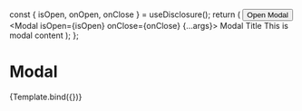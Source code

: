 


<Meta title="Components/Data display/Modal" component={Modal} />

  const { isOpen, onOpen, onClose } = useDisclosure();
  return (
    <Box>
      <Button onClick={onOpen}>Open Modal</Button>
      <Modal isOpen={isOpen} onClose={onClose} {...args}>
        <ModalOverlay />
        <ModalContent>
          <ModalHeader>Modal Title</ModalHeader>
          <ModalCloseButton />
          <Divider />
          <ModalBody>
            <Box p="4">This is modal content</Box>
          </ModalBody>
        </ModalContent>
      </Modal>
    </Box>
  );
};

# Modal

<Canvas>
  <Story
    name="Modal"
    args={{ isCentered: true, size: 'lg', motionPreset: 'scale' }}
    argTypes={{
      size: {
        options: ['lg', 'full'],
        control: 'select',
      },
      motionPreset: {
        options: ['slideInBottom', 'slideInRight', 'scale'],
        control: 'select',
      },
    }}
  >
    {Template.bind({})}
  </Story>
</Canvas>
